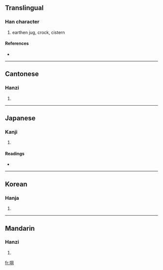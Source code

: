 ==Translingual==

===Han character===
{{Han char|rn=32|rad=土|as=08|sn=11|four=4712<sub>0</sub>|canj=土月廿山 (GBTU)}}

# earthen jug, crock, cistern

====References====
* {{Han ref|kx=0232.060|dkj=05213|dj=0469.080|hdz=10453.100|uh=5808|ud=22536|bh=D4B6|bd=54454}}

----

==Cantonese==

===Hanzi===
{{yue-hanzi|jyut=|y=gong1}}

# {{defn|Cantonese}}

----

==Japanese==

===Kanji===
{{ja-kanji|grade=|rs=土08}}

# {{defn|Japanese}}

====Readings====
* {{ja-readings|on=[[こう]] (kō)|kun=[[かめ]] (kame), [[おか]] (oka)}}

----

==Korean==

===Hanja===
{{ko-hanja|hangeul=강|rv=gang|mr=kang}}

# {{defn|Korean}}

----

==Mandarin==

===Hanzi===
{{cmn-hanzi|pin=[[gāng]] ([[gang1]])|wg=kang<sup>1</sup>}}

# {{defn|Mandarin}}

[[fr:堈]]